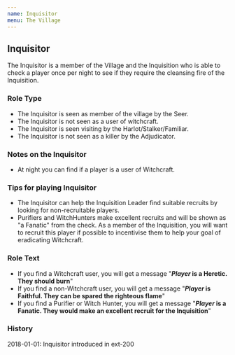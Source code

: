 ```yaml
---
name: Inquisitor
menu: The Village
---
```


## Inquisitor

The Inquisitor is a member of the Village and the Inquisition who is
able to check a player once per night to see if they require the
cleansing fire of the Inquisition.

### Role Type

  - The Inquisitor is seen as member of the village by the Seer.
  - The Inquisitor is not seen as a user of witchcraft.
  - The Inquisitor is seen visiting by the Harlot/Stalker/Familiar.
  - The Inquisitor is not seen as a killer by the Adjudicator.

### Notes on the Inquisitor

  - At night you can find if a player is a user of Witchcraft.

### Tips for playing Inquisitor

  - The Inquisitor can help the Inquisition Leader find suitable
    recruits by looking for non-recruitable players.
  - Purifiers and WitchHunters make excellent recruits and will be shown
    as "a Fanatic" from the check. As a member of the Inquisition, you
    will want to recruit this player if possible to incentivise them to
    help your goal of eradicating Witchcraft.

### Role Text

  - If you find a Witchcraft user, you will get a message "***Player* is
    a Heretic. They should burn**"
  - If you find a non-Witchcraft user, you will get a message
    "***Player* is Faithful. They can be spared the righteous flame**"
  - If you find a Purifier or Witch Hunter, you will get a message
    "***Player* is a Fanatic. They would make an excellent recruit for
    the Inquisition**"

### History

2018-01-01: Inquisitor introduced in ext-200
